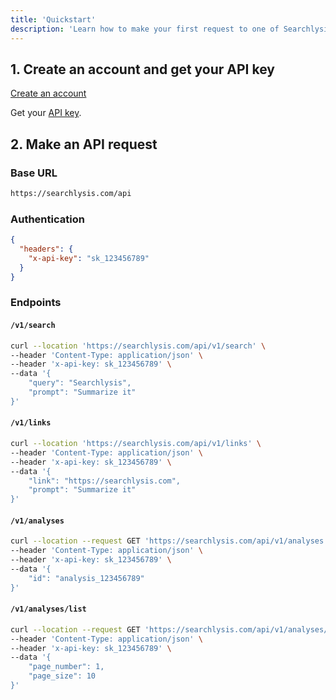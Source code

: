 ```yaml
---
title: 'Quickstart'
description: 'Learn how to make your first request to one of Searchlysis’s API endpoints'
---
```


## 1. Create an account and get your API key

[Create an account](https://searchlysis.com/key)

Get your [API key](https://searchlysis.com/key).

## 2. Make an API request

### Base URL

```txt
https://searchlysis.com/api
```

### Authentication

```json
{
  "headers": {
    "x-api-key": "sk_123456789"
  }
}
```

### Endpoints

#### `/v1/search`

```sh
curl --location 'https://searchlysis.com/api/v1/search' \
--header 'Content-Type: application/json' \
--header 'x-api-key: sk_123456789' \
--data '{
    "query": "Searchlysis",
    "prompt": "Summarize it"
}'
```

#### `/v1/links`

```sh
curl --location 'https://searchlysis.com/api/v1/links' \
--header 'Content-Type: application/json' \
--header 'x-api-key: sk_123456789' \
--data '{
    "link": "https://searchlysis.com",
    "prompt": "Summarize it"
}'
```

#### `/v1/analyses`

```sh
curl --location --request GET 'https://searchlysis.com/api/v1/analyses' \
--header 'Content-Type: application/json' \
--header 'x-api-key: sk_123456789' \
--data '{
    "id": "analysis_123456789"
}'
```

#### `/v1/analyses/list`

```sh
curl --location --request GET 'https://searchlysis.com/api/v1/analyses/list' \
--header 'Content-Type: application/json' \
--header 'x-api-key: sk_123456789' \
--data '{
    "page_number": 1,
    "page_size": 10
}'
```
